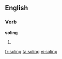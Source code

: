 
==English==

===Verb===
'''soling'''

# {{present participle of|[[sole]]}}

[[fr:soling]]
[[ta:soling]]
[[vi:soling]]